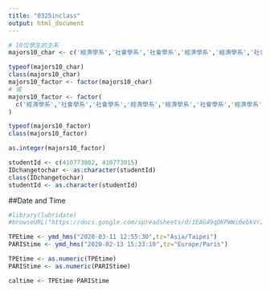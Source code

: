 ```yaml
---
title: "0325inclass"
output: html_document
---
```

```r
# 10位學生的主系
majors10_char <- c('經濟學系','社會學系','社會學系','經濟學系','經濟學系','社會學系','經濟學系','經濟學系','經濟學系','社會學系')

typeof(majors10_char)
class(majors10_char)
majors10_factor <- factor(majors10_char)
# 或
majors10_factor <- factor(
  c('經濟學系','社會學系','社會學系','經濟學系','經濟學系','社會學系','經濟學系','經濟學系','經濟學系','社會學系')
)

typeof(majors10_factor)
class(majors10_factor)

as.integer(majors10_factor) 
```

```r
studentId <- c(410773002, 410773015)
IDchangetochar <- as.character(studentId)
class(IDchangetochar)
studentId <- as.character(studentId)
```

##Date and Time
```r
#library(lubridate)
#browseURL("https://docs.google.com/spreadsheets/d/1EAG49qDKPWWi0ebkVr29TLrvVnoBPfkvxYY-J3xLAHY/edit#gid=458686645")

TPEtime <- ymd_hms("2020-03-11 12:55:30",tz="Asia/Taipei")
PARIStime <- ymd_hms("2020-02-13 15:33:10",tz="Europe/Paris")

TPEtime <- as.numeric(TPEtime)
PARIStime <- as.numeric(PARIStime)

caltime <- TPEtime-PARIStime
```